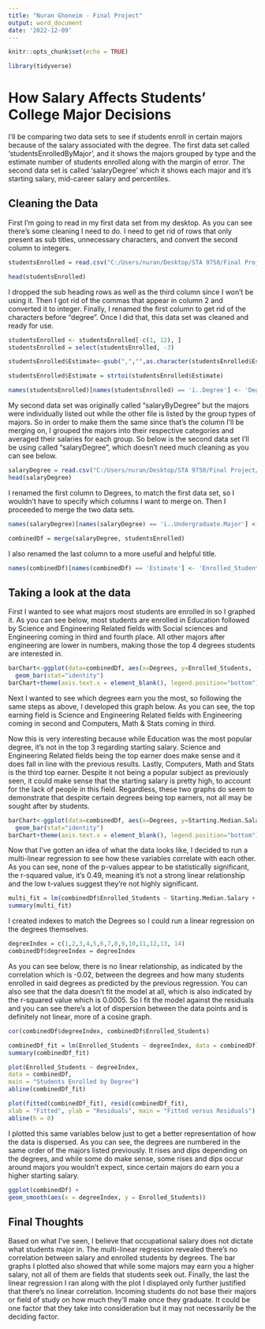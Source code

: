 ---
title: "Nuran Ghoneim - Final Project"
output: word_document
date: '2022-12-09'
---

```{r setup, include=FALSE}
knitr::opts_chunk$set(echo = TRUE)
```

```{r echo=FALSE, warning=FALSE, message=FALSE}
library(tidyverse)
```

# How Salary Affects Students' College Major Decisions

I'll be comparing two data sets to see if students enroll in certain majors because of the salary associated with the degree. The first data set called 'studentsEnrolledByMajor', and it shows the majors grouped by type and the estimate number of students enrolled along with the margin of error. The second data set is called 'salaryDegree' which it shows each major and it's starting salary, mid-career salary and percentiles.

## Cleaning the Data

First I'm going to read in my first data set from my desktop. As you can see there's some cleaning I need to do. I need to get rid of rows that only present as sub titles, unnecessary characters, and convert the second column to integers. 

```{r}
studentsEnrolled = read.csv("C:/Users/nuran/Desktop/STA 9750/Final Project/studentsEnrolledByMajor.csv")

head(studentsEnrolled)
```

I dropped the sub heading rows as well as the third column since I won't be using it. Then I got rid of the commas that appear in column 2 and converted it to integer. Finally, I renamed the first column to get rid of the characters before "degree". Once I did that, this data set was cleaned and ready for use.  

```{r}
studentsEnrolled <- studentsEnrolled[-c(1, 12), ]
studentsEnrolled = select(studentsEnrolled, -3)
```

```{r}
studentsEnrolled$Estimate<-gsub(",","",as.character(studentsEnrolled$Estimate))

studentsEnrolled$Estimate = strtoi(studentsEnrolled$Estimate)
```

```{r}
names(studentsEnrolled)[names(studentsEnrolled) == 'ï..Degree'] <- 'Degrees'
```

My second data set was originally called "salaryByDegree" but the majors were individually listed out while the other file is listed by the group types of majors. So in order to make them the same since that's the column I'll be merging on, I grouped the majors into their respective categories and averaged their salaries for each group. So below is the second data set I'll be using called "salaryDegree", which doesn't need much cleaning as you can see below. 

```{r}
salaryDegree = read.csv("C:/Users/nuran/Desktop/STA 9750/Final Project/salaryDegree.csv")
head(salaryDegree)
```

I renamed the first column to Degrees, to match the first data set, so I wouldn't have to specify which columns I want to merge on. Then I proceeded to merge the two data sets.

```{r}
names(salaryDegree)[names(salaryDegree) == 'ï..Undergraduate.Major'] <- 'Degrees'
```

```{r}
combinedDf = merge(salaryDegree, studentsEnrolled)
```

I also renamed the last column to a more useful and helpful title. 

```{r}
names(combinedDf)[names(combinedDf) == 'Estimate'] <- 'Enrolled_Students'
```

## Taking a look at the data

First I wanted to see what majors most students are enrolled in so I graphed it. As you can see below, most students are enrolled in Education followed by Science and Engineering Related fields with Social sciences and Engineering coming in third and fourth place. All other majors after engineering are lower in numbers, making those the top 4 degrees students are interested in. 

```{r}
barChart<-ggplot(data=combinedDf, aes(x=Degrees, y=Enrolled_Students, fill=Degrees)) +
  geom_bar(stat="identity")
barChart+theme(axis.text.x = element_blank(), legend.position="bottom")

```

Next I wanted to see which degrees earn you the most, so following the same steps as above, I developed this graph below. As you can see, the top earning field is Science and Engineering Related fields with Engineering coming in second and Computers, Math & Stats coming in third. 

Now this is very interesting because while Education was the most popular degree, it's not in the top 3 regarding starting salary. Science and Engineering Related fields being the top earner does make sense and it does fall in line with the previous results. Lastly, Computers, Math and Stats is the third top earner. Despite it not being a popular subject as previously seen, it could make sense that the starting salary is pretty high, to account for the lack of people in this field. Regardless, these two graphs do seem to demonstrate that despite certain degrees being top earners, not all may be sought after by students. 

```{r}
barChart<-ggplot(data=combinedDf, aes(x=Degrees, y=Starting.Median.Salary, fill=Degrees)) +
  geom_bar(stat="identity")
barChart+theme(axis.text.x = element_blank(), legend.position="bottom")
```

Now that I've gotten an idea of what the data looks like, I decided to run a multi-linear regression to see how these variables correlate with each other. As you can see, none of the p-values appear to be statistically significant, the r-squared value, it's 0.49, meaning it's not a strong linear relationship and the low t-values suggest they're not highly significant. 

```{r}
multi_fit = lm(combinedDf$Enrolled_Students ~ Starting.Median.Salary + Mid.Career.Median.Salary + Mid.Career.10th.Percentile.Salary + Mid.Career.25th.Percentile.Salary + Mid.Career.75th.Percentile.Salary + Mid.Career.90th.Percentile.Salary, data = combinedDf)
summary(multi_fit)
```

I created indexes to match the Degrees so I could run a linear regression on the degrees themselves.

```{r}
degreeIndex = c(1,2,3,4,5,6,7,8,9,10,11,12,13, 14)
combinedDf$degreeIndex = degreeIndex
```

As you can see below, there is no linear relationship, as indicated by the correlation which is -0.02, between the degrees and how many students enrolled in said degrees as predicted by the previous regression. You can also see that the data doesn't fit the model at all, which is also indicated by the r-squared value which is 0.0005. So I fit the model against the residuals and you can see there's a lot of dispersion between the data points and is definitely not linear, more of a cosine graph. 

```{r}
cor(combinedDf$degreeIndex, combinedDf$Enrolled_Students)

combinedDf_fit = lm(Enrolled_Students ~ degreeIndex, data = combinedDf)
summary(combinedDf_fit)

plot(Enrolled_Students ~ degreeIndex,
data = combinedDf,
main = "Students Enrolled by Degree")
abline(combinedDf_fit)
```

```{r}
plot(fitted(combinedDf_fit), resid(combinedDf_fit),
xlab = "Fitted", ylab = "Residuals", main = "Fitted versus Residuals")
abline(h = 0)

```

I plotted this same variables below just to get a better representation of how the data is dispersed. As you can see, the degrees are numbered in the same order of the majors listed previously. It rises and dips depending on the degrees, and while some do make sense, some rises and dips occur around majors you wouldn't expect, since certain majors do earn you a higher starting salary.  

```{r}
ggplot(combinedDf) +
geom_smooth(aes(x = degreeIndex, y = Enrolled_Students))
```

## Final Thoughts

Based on what I’ve seen, I believe that occupational salary does not dictate what students major in. The multi-linear regression revealed there’s no correlation between salary and enrolled students by degrees. The bar graphs I plotted also showed that while some majors may earn you a higher salary, not all of them are fields that students seek out. Finally, the last the linear regression I ran along with the plot I displayed only further justified that there’s no linear correlation. Incoming students do not base their majors or field of study on how much they’ll make once they graduate. It could be one factor that they take into consideration but it may not necessarily be the deciding factor.






















